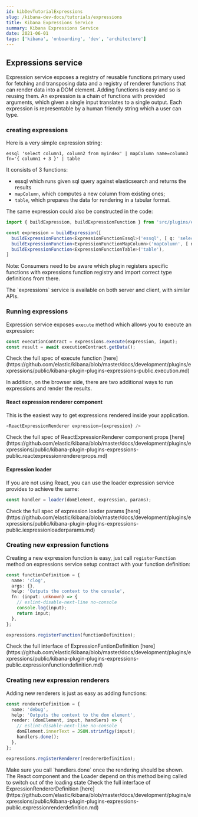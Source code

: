```yaml
---
id: kibDevTutorialExpressions
slug: /kibana-dev-docs/tutorials/expressions
title: Kibana Expressions Service
summary: Kibana Expressions Service
date: 2021-06-01
tags: ['kibana', 'onboarding', 'dev', 'architecture']
---
```


## Expressions service

Expression service exposes a registry of reusable functions primary used for fetching and transposing data and a registry of renderer functions that can render data into a DOM element.
Adding functions is easy and so is reusing them. An expression is a chain of functions with provided arguments, which given a single input translates to a single output.
Each expression is representable by a human friendly string which a user can type.

### creating expressions

Here is a very simple expression string:

    essql 'select column1, column2 from myindex' | mapColumn name=column3 fn='{ column1 + 3 }' | table

It consists of 3 functions:

- essql which runs given sql query against elasticsearch and returns the results
- `mapColumn`, which computes a new column from existing ones;
- `table`, which prepares the data for rendering in a tabular format.

The same expression could also be constructed in the code:

```ts
import { buildExpression, buildExpressionFunction } from 'src/plugins/expressions';

const expression = buildExpression([
  buildExpressionFunction<ExpressionFunctionEssql>('essql', [ q: 'select column1, column2 from myindex' ]),
  buildExpressionFunction<ExpressionFunctionMapColumn>('mapColumn', [ name: 'column3', expression: 'column1 + 3' ]),
  buildExpressionFunction<ExpressionFunctionTable>('table'),
]
```

Note: Consumers need to be aware which plugin registers specific functions with expressions function registry and import correct type definitions from there.

<DocCallOut title="Server Side Search">
  The `expressions` service is available on both server and client, with similar APIs.
</DocCallOut>

### Running expressions

Expression service exposes `execute` method which allows you to execute an expression:

```ts
const executionContract = expressions.execute(expression, input);
const result = await executionContract.getData();
```

<DocCallOut title="Server Side Search">
  Check the full spec of execute function
  [here](https://github.com/elastic/kibana/blob/master/docs/development/plugins/expressions/public/kibana-plugin-plugins-expressions-public.execution.md)
</DocCallOut>

In addition, on the browser side, there are two additional ways to run expressions and render the results.

#### React expression renderer component

This is the easiest way to get expressions rendered inside your application.

```ts
<ReactExpressionRenderer expression={expression} />
```

<DocCallOut title="Server Side Search">
  Check the full spec of ReactExpressionRenderer component props
  [here](https://github.com/elastic/kibana/blob/master/docs/development/plugins/expressions/public/kibana-plugin-plugins-expressions-public.reactexpressionrendererprops.md)
</DocCallOut>

#### Expression loader

If you are not using React, you can use the loader expression service provides to achieve the same:

```ts
const handler = loader(domElement, expression, params);
```

<DocCallOut title="Server Side Search">
  Check the full spec of expression loader params
  [here](https://github.com/elastic/kibana/blob/master/docs/development/plugins/expressions/public/kibana-plugin-plugins-expressions-public.iexpressionloaderparams.md)
</DocCallOut>

### Creating new expression functions

Creating a new expression function is easy, just call `registerFunction` method on expressions service setup contract with your function definition:

```ts
const functionDefinition = {
  name: 'clog',
  args: {},
  help: 'Outputs the context to the console',
  fn: (input: unknown) => {
    // eslint-disable-next-line no-console
    console.log(input);
    return input;
  },
};

expressions.registerFunction(functionDefinition);
```

<DocCallOut title="Server Side Search">
  Check the full interface of ExpressionFuntionDefinition
  [here](https://github.com/elastic/kibana/blob/master/docs/development/plugins/expressions/public/kibana-plugin-plugins-expressions-public.expressionfunctiondefinition.md)
</DocCallOut>

### Creating new expression renderers

Adding new renderers is just as easy as adding functions:

```ts
const rendererDefinition = {
  name: 'debug',
  help: 'Outputs the context to the dom element',
  render: (domElement, input, handlers) => {
    // eslint-disable-next-line no-console
    domElement.innerText = JSON.strinfigy(input);
    handlers.done();
  },
};

expressions.registerRenderer(rendererDefinition);
```

<DocCallOut title="Server Side Search">
  Make sure you call `handlers.done` once the rendering should be shown. The React component and the
  Loader depend on this method being called to switch out of the loading state
</DocCallOut>

<DocCallOut title="Server Side Search">
  Check the full interface of ExpressionRendererDefinition
  [here](https://github.com/elastic/kibana/blob/master/docs/development/plugins/expressions/public/kibana-plugin-plugins-expressions-public.expressionrenderdefinition.md)
</DocCallOut>
